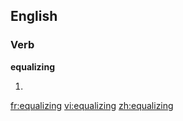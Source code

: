 
==English==

===Verb===
'''equalizing'''

# {{present participle of|[[equalize]]}}

[[fr:equalizing]]
[[vi:equalizing]]
[[zh:equalizing]]